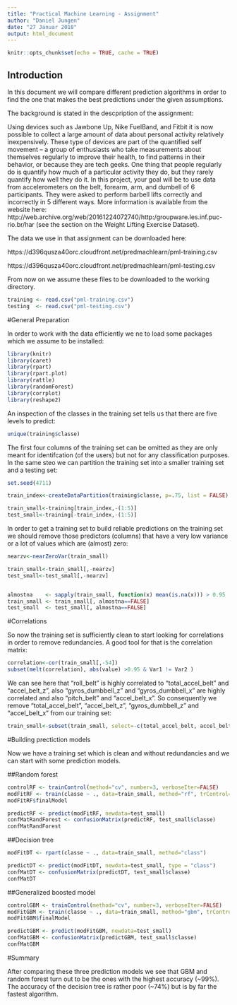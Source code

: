 ---
title: "Practical Machine Learning - Assignment"
author: "Daniel Jungen"
date: "27 Januar 2018"
output: html_document
---

```{r setup, include=FALSE}
knitr::opts_chunk$set(echo = TRUE, cache = TRUE)
```

## Introduction

In this document we will compare different prediction algorithms in order to find the one that makes the best predictions under the given assumptions.

The background is stated in the descpription of the assignment:

Using devices such as Jawbone Up, Nike FuelBand, and Fitbit it is now possible to collect a large amount of data about personal activity relatively inexpensively. These type of devices are part of the quantified self movement – a group of enthusiasts who take measurements about themselves regularly to improve their health, to find patterns in their behavior, or because they are tech geeks. One thing that people regularly do is quantify how much of a particular activity they do, but they rarely quantify how well they do it. In this project, your goal will be to use data from accelerometers on the belt, forearm, arm, and dumbell of 6 participants. They were asked to perform barbell lifts correctly and incorrectly in 5 different ways. More information is available from the website here: http://web.archive.org/web/20161224072740/http:/groupware.les.inf.puc-rio.br/har (see the section on the Weight Lifting Exercise Dataset).

The data we use in that assignment can be downloaded here:

https://d396qusza40orc.cloudfront.net/predmachlearn/pml-training.csv

https://d396qusza40orc.cloudfront.net/predmachlearn/pml-testing.csv

From now on we assume these files to be downloaded to the working directory.


```{r}
training <- read.csv("pml-training.csv")
testing  <- read.csv("pml-testing.csv")
```

#General Preparation

In order to work with the data efficiently we ne to load some packages which we assume to be installed:

```{r message = FALSE}
library(knitr)
library(caret)
library(rpart)
library(rpart.plot)
library(rattle)
library(randomForest)
library(corrplot)
library(reshape2)
```

An inspection of the classes in the training set tells us that there are five levels to predict:

```{r}
unique(training$classe)
```

The first four columns of the training set can be omitted as they are only meant for identifcation (of the users) but not for any classification purposes. In the same steo we can partition the training set into a smaller training set and a testing set:


```{r}

set.seed(4711)

train_index<-createDataPartition(training$classe, p=.75, list = FALSE)

train_small<-training[train_index,-(1:5)]
test_small<-training[-train_index,-(1:5)]
```

In order to get a training set to build reliable predictions on the training set we should  remove those predictors (columns) that have a very low variance or a lot of values which are (almost) zero:

```{r}
nearzv<-nearZeroVar(train_small)

train_small<-train_small[,-nearzv]
test_small<-test_small[,-nearzv]


almostna    <- sapply(train_small, function(x) mean(is.na(x))) > 0.95
train_small <- train_small[, almostna==FALSE]
test_small  <- test_small[, almostna==FALSE]
```

#Correlations

So now the training set is sufficiently clean to start looking for correlations in order to remove redundancies. A good tool for that is the correlation matrix:

```{r}
correlation<-cor(train_small[,-54])
subset(melt(correlation), abs(value) >0.95 & Var1 != Var2 )
```

We can see here that "roll_belt" is highly correlated to "total_accel_belt" and "accel_belt_z", also "gyros_dumbbell_z" and "gyros_dumbbell_x" are highly correlated and also "pitch_belt" and "accel_belt_x". So consequently we remove "total_accel_belt", "accel_belt_z", "gyros_dumbbell_z" and "accel_belt_x" from our training set:

```{r}
train_small<-subset(train_small, select=-c(total_accel_belt, accel_belt_z, gyros_dumbbell_z, accel_belt_x))
```

#Building prectiction models

Now we have a training set which is clean and without redundancies and we can start with some prediction models.

##Random forest

```{r}
controlRF <- trainControl(method="cv", number=3, verboseIter=FALSE)
modFitRF <- train(classe ~ ., data=train_small, method="rf", trControl=controlRF)
modFitRF$finalModel
```

```{r}
predictRF <- predict(modFitRF, newdata=test_small)
confMatRandForest <- confusionMatrix(predictRF, test_small$classe)
confMatRandForest
```

##Decision tree

```{r}
modFitDT <- rpart(classe ~ ., data=train_small, method="class")

```

```{r}
predictDT <- predict(modFitDT, newdata=test_small, type = "class")
confMatDT <- confusionMatrix(predictDT, test_small$classe)
confMatDT
```

##Generalized boosted model

```{r message = FALSE}
controlGBM <- trainControl(method="cv", number=3, verboseIter=FALSE)
modFitGBM <- train(classe ~ ., data=train_small, method="gbm", trControl=controlRF, verbose = FALSE)
modFitGBM$finalModel
```

```{r}
predictGBM <- predict(modFitGBM, newdata=test_small)
confMatGBM <- confusionMatrix(predictGBM, test_small$classe)
confMatGBM
```

#Summary

After comparing these three prediction models we see that GBM and random forest turn out to be the ones with the highest accuracy (~99%). 
The accuracy of the decision tree is rather poor (~74%) but is by far the fastest algorithm.
